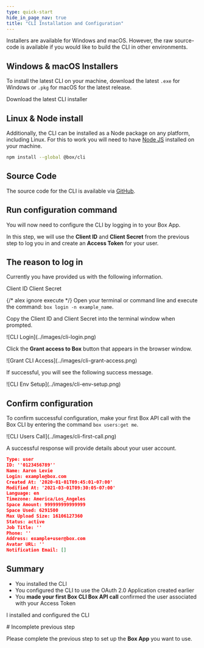 ```yaml
---
type: quick-start
hide_in_page_nav: true
title: "CLI Installation and Configuration"
---
```

<Choice option='cli.app_type' value='create_new,use_existing,clicked' color='none'>
Installers are available for Windows and macOS. However, the raw source-code is
available if you would like to build the CLI in other environments.

## Windows & macOS Installers

To install the latest CLI on your machine, download the latest
`.exe` for Windows or `.pkg` for macOS for the latest release.

<CTA to="https://github.com/box/boxcli/releases">
  Download the latest CLI installer
</CTA>

## Linux & Node install

Additionally, the CLI can be installed as a Node package on any platform,
including Linux. For this to work you will need to have
[Node JS](https://nodejs.org/) installed on your machine.

```bash
npm install --global @box/cli
```

## Source Code

The source code for the CLI is available via [GitHub][cli].

## Run configuration command

You will now need to configure the CLI by logging in to your Box App.

In this step, we will use the **Client ID** and **Client Secret** from the
previous step to log you in and create an **Access Token** for your user.

## The reason to log in

Currently you have provided us with the following information.

<Store disabled inline id='cli_credentials.client_id'>
  Client ID
</Store>

<Store disabled inline obscured id='cli_credentials.client_secret'>
  Client Secret
</Store>

{/* alex ignore execute */}
Open your terminal or command line and execute the command: `box login -n example_name`.

Copy the Client ID and Client Secret into the terminal window when prompted.

<ImageFrame center>
  ![CLI Login](../images/cli-login.png)
</ImageFrame>


Click the **Grant access to Box** button that appears in the browser window.

<ImageFrame center>
  ![Grant CLI Access](../images/cli-grant-access.png)
</ImageFrame>

If successful, you will see the following success message.

<ImageFrame center>
  ![CLI Env Setup](../images/cli-env-setup.png)
</ImageFrame>

## Confirm configuration

To confirm successful configuration, make your first Box API call with the Box
CLI by entering the command `box users:get me`.

<ImageFrame center>
  ![CLI Users Call](../images/cli-first-call.png)
</ImageFrame>

A successful response will provide details about your user account.

```json
Type: user
ID: ''0123456789''
Name: Aaron Levie
Login: example@box.com
Created At: '2020-01-01T09:45:01-07:00'
Modified At: '2021-03-01T09:30:05-07:00'
Language: en
Timezone: America/Los_Angeles
Space Amount: 999999999999999
Space Used: 6291500
Max Upload Size: 16106127360
Status: active
Job Title: ''
Phone: ''
Address: example+user@box.com
Avatar URL: ''
Notification Email: []
```

## Summary

* You installed the CLI
* You configured the CLI to use the OAuth 2.0 Application created earlier
* You **made your first Box CLI Box API call** confirmed the user associated with your Access Token

<Next>I installed and configured the CLI</Next>
</Choice>

<Choice option='cli.app_type' unset color='none'>
<Message danger>
  # Incomplete previous step

  Please complete the previous step to set up the **Box App** you want
  to use.
</Message>
</Choice>

[//]: # (Link references)

[cli]: https://github.com/box/boxcli
[auth]: g://authentication/jwt/without-sdk
[sa]: page://platform/user-types/#service-account
[at]: g://authentication/tokens
[dc]: https://app.box.com/developers/console
